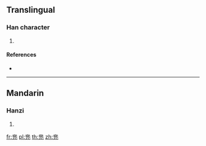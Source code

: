 ==Translingual==

===Han character===
{{Han char|rn=10|rad=儿|as=10|sn=12|four=|canj=LMMU}}

# {{defn|Han|sort=儿10}}

====References====
* {{Han ref|kx=0125.211|dkj=01393|dj=0266.050|hdz=10274.030|uh=5160|ud=20832}}

----

==Mandarin==

===Hanzi===
{{cmn-hanzi|pin=[[dōu]] ([[dou1]])|wg=tou<sup>1</sup>}}

# {{defn|lang=cmn|sort=儿10}}

[[fr:兠]]
[[pl:兠]]
[[th:兠]]
[[zh:兠]]